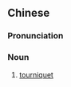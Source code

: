 ==Chinese==
{{zh-forms|s=止血带|type=21}}

===Pronunciation===
{{zh-pron
|m=zhǐ血dài
|c=zi2 hyut3 daai3-2
|cat=n
}}

===Noun===
{{zh-noun}}

# [[tourniquet]]